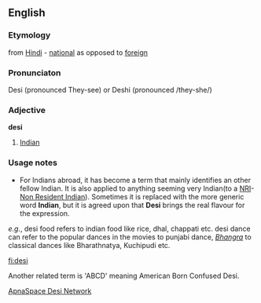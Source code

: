 ==English==
===Etymology===
from [[Hindi]] - [[national]] as opposed to [[foreign]]
===Pronunciaton===
Desi (pronounced They-see)  or Deshi (pronounced /they-she/) 
===Adjective===
'''desi'''
# [[Indian]]
===Usage notes===
*For Indians abroad, it has become a term that mainly identifies an other fellow Indian. It is also applied to anything seeming very Indian(to a [[NRI]]-[[Non Resident Indian]]). Sometimes it is replaced with the more generic word '''Indian''', but it is agreed upon that '''Desi''' brings the real flavour for the expression.

''e.g.'', desi food refers to indian food like rice, dhal, chappati etc.
desi dance can refer to the popular dances in the movies to punjabi dance, ''[[Bhangra]]'' to classical dances like Bharathnatya, Kuchipudi etc.

[[fi:desi]]

Another related term is 'ABCD' meaning American Born Confused Desi.

[http://www.apnaspace.com/ ApnaSpace Desi Network]